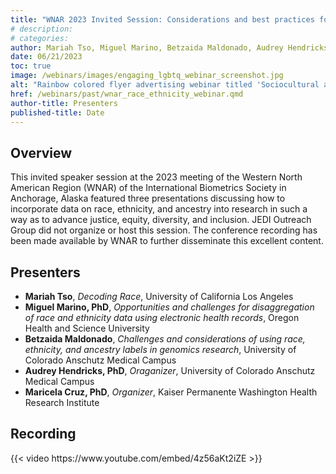 ```yaml
---
title: "WNAR 2023 Invited Session: Considerations and best practices for using race, ethnicity, ancestry in different areas of statistics and data science"
# description:
# categories:
author: Mariah Tso, Miguel Marino, Betzaida Maldonado, Audrey Hendricks, Maricela Cruz
date: 06/21/2023
toc: true
image: /webinars/images/engaging_lgbtq_webinar_screenshot.jpg
alt: "Rainbow colored flyer advertising webinar titled 'Sociocultural and analytical considerations for engaging LGBTQIA+ Communities' with photos of speakers. Flyer includes webinar date/time and QR code for Zoom registration."
href: /webinars/past/wnar_race_ethnicity_webinar.qmd
author-title: Presenters
published-title: Date
---
```

## Overview

This invited speaker session at the 2023 meeting of the Western North American Region (WNAR) of the International Biometrics Society in Anchorage, Alaska featured three presentations discussing how to incorporate data on race, ethnicity, and ancestry into research in such a way as to advance justice, equity, diversity, and inclusion. JEDI Outreach Group did not organize or host this session. The conference recording has been made available by WNAR to further disseminate this excellent content.

## Presenters

-   **Mariah Tso**, *Decoding Race*, University of California Los Angeles
-   **Miguel Marino, PhD**, *Opportunities and challenges for disaggregation of race and ethnicity data using electronic health records*, Oregon Health and Science University 
-   **Betzaida Maldonado**, *Challenges and considerations of using race, ethnicity, and ancestry labels in genomics research*, University of Colorado Anschutz Medical Campus
-   **Audrey Hendricks, PhD**, *Oraganizer*, University of Colorado Anschutz Medical Campus
-   **Maricela Cruz, PhD**, *Organizer*, Kaiser Permanente Washington Health Research Institute

## Recording

<!-- When YouTube recording is ready, add in link. Click, share, embed, then extract link from iframe code -->
{{< video https://www.youtube.com/embed/4z56aKt2iZE >}}

<!-- ## Slides
[![](/webinars/images/incorporating-diversity.png){fig-alt="Title page from slide deck for the webinar, 'Incorporating Diversity, Equity, and Inclusion Principles in Biostatistics Courses: Two Case Studies'"}](https://drive.google.com/file/d/1mKil-a244bGMPzaV6TcpPY74asFbi6no/view){aria-label="Download the slides from the webinar, 'Incorporating Diversity, Equity, and Inclusion Principles in Biostatistics Courses: Two Case Studies'"} -->
